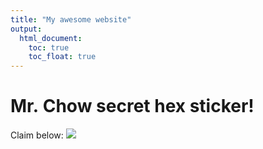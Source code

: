 ```yaml
---
title: "My awesome website"
output: 
  html_document:
    toc: true
    toc_float: true
---
```


# Mr. Chow secret hex sticker! 
Claim below:
![](Chowder.jpg)
